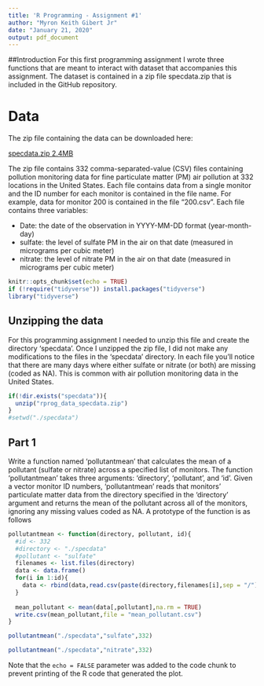 ```yaml
---
title: 'R Programming - Assignment #1'
author: "Myron Keith Gibert Jr"
date: "January 21, 2020"
output: pdf_document
---
```

##Introduction
For this first programming assignment I wrote three functions that are meant to interact with dataset that accompanies this assignment. The dataset is contained in a zip file specdata.zip that is included in the GitHub repository.

# Data
The zip file containing the data can be downloaded here:

[specdata.zip 2.4MB](https://d396qusza40orc.cloudfront.net/rprog%2Fdata%2Fspecdata.zip)

The zip file contains 332 comma-separated-value (CSV) files containing pollution monitoring data for fine particulate matter (PM) air pollution at 332 locations in the United States. Each file contains data from a single monitor and the ID number for each monitor is contained in the file name. For example, data for monitor 200 is contained in the file "200.csv". Each file contains three variables:

* Date: the date of the observation in YYYY-MM-DD format (year-month-day)
* sulfate: the level of sulfate PM in the air on that date (measured in micrograms per cubic meter)
* nitrate: the level of nitrate PM in the air on that date (measured in micrograms per cubic meter)



```r
knitr::opts_chunk$set(echo = TRUE)
if (!require("tidyverse")) install.packages("tidyverse")
library("tidyverse")
```

## Unzipping the data

For this programming assignment I needed to unzip this file and create the directory 'specdata'. Once I unzipped the zip file, I did not make any modifications to the files in the 'specdata' directory. In each file you'll notice that there are many days where either sulfate or nitrate (or both) are missing (coded as NA). This is common with air pollution monitoring data in the United States.

```r
if(!dir.exists("specdata")){
  unzip("rprog_data_specdata.zip")
}
#setwd("./specdata")
```

## Part 1

Write a function named 'pollutantmean' that calculates the mean of a pollutant (sulfate or nitrate) across a specified list of monitors. The function 'pollutantmean' takes three arguments: 'directory', 'pollutant', and 'id'. Given a vector monitor ID numbers, 'pollutantmean' reads that monitors' particulate matter data from the directory specified in the 'directory' argument and returns the mean of the pollutant across all of the monitors, ignoring any missing values coded as NA. A prototype of the function is as follows


```r
pollutantmean <- function(directory, pollutant, id){
  #id <- 332
  #directory <- "./specdata"
  #pollutant <- "sulfate"
  filenames <- list.files(directory)
  data <- data.frame()
  for(i in 1:id){
    data <- rbind(data,read.csv(paste(directory,filenames[i],sep = "/")))
  }
  
  mean_pollutant <- mean(data[,pollutant],na.rm = TRUE)
  write.csv(mean_pollutant,file = "mean_pollutant.csv")
}

pollutantmean("./specdata","sulfate",332)

pollutantmean("./specdata","nitrate",332)
```

Note that the `echo = FALSE` parameter was added to the code chunk to prevent printing of the R code that generated the plot.
